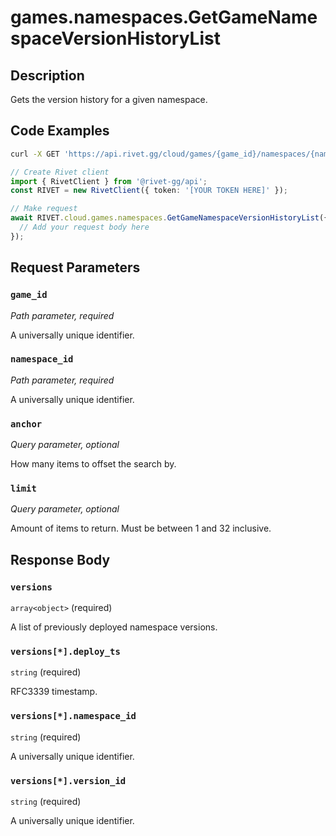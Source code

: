 

# games.namespaces.GetGameNamespaceVersionHistoryList



## Description

Gets the version history for a given namespace.


## Code Examples

<CodeGroup title='Request' tag='GET' label='https://api.rivet.gg/cloud/games/{game_id}/namespaces/{namespace_id}/version-history'>

```bash {{ "title": "cURL" }}
curl -X GET 'https://api.rivet.gg/cloud/games/{game_id}/namespaces/{namespace_id}/version-history'
```

```ts
// Create Rivet client
import { RivetClient } from '@rivet-gg/api';
const RIVET = new RivetClient({ token: '[YOUR TOKEN HERE]' });

// Make request
await RIVET.cloud.games.namespaces.GetGameNamespaceVersionHistoryList({
  // Add your request body here
});
```

</CodeGroup>


## Request Parameters


### `game_id`

_Path parameter, required_


A universally unique identifier.


### `namespace_id`

_Path parameter, required_


A universally unique identifier.


### `anchor`

_Query parameter, optional_


How many items to offset the search by.


### `limit`

_Query parameter, optional_


Amount of items to return. Must be between 1 and 32 inclusive.


## Response Body

### `versions`

`array<object>` (required)

A list of previously deployed namespace versions.

### `versions[*].deploy_ts`

`string` (required)

RFC3339 timestamp.

### `versions[*].namespace_id`

`string` (required)

A universally unique identifier.

### `versions[*].version_id`

`string` (required)

A universally unique identifier.



